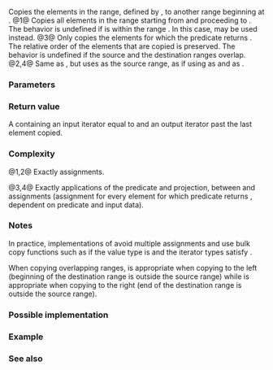 {{cpp/ranges/title|copy|copy_if|copy_result|copy_if_result}}
{{cpp/algorithm/ranges/navbar}}
{{dcl begin}}
{{dcl header|algorithm}}
{{dcl h|Call signature}}
{{dcla|since=c++20|num=1|1=
template&lt; std::input_iterator I, std::sentinel_for&lt;I&gt; S, std::weakly_incrementable O &gt;
requires std::indirectly_copyable&lt;I, O&gt;
constexpr copy_result&lt;I, O&gt;
    copy( I first, S last, O result );
}}
{{dcl|since=c++20|num=2|1=
template&lt; ranges::input_range R, std::weakly_incrementable O &gt;
requires std::indirectly_copyable&lt;ranges::iterator_t&lt;R&gt;, O&gt;
constexpr copy_result&lt;ranges::borrowed_iterator_t&lt;R&gt;, O&gt;
    copy( R&amp;&amp; r, O result );
}}
{{dcla|since=c++20|num=3|1=
template&lt; std::input_iterator I, std::sentinel_for&lt;I&gt; S, std::weakly_incrementable O,
          class Proj = std::identity,
          std::indirect_unary_predicate&lt;std::projected&lt;I, Proj&gt;&gt; Pred &gt;
requires std::indirectly_copyable&lt;I, O&gt;
constexpr copy_if_result&lt;I, O&gt;
    copy_if( I first, S last, O result, Pred pred, Proj proj = {} );
}}
{{dcl|since=c++20|num=4|1=
template&lt; ranges::input_range R, std::weakly_incrementable O,
          class Proj = std::identity,
          std::indirect_unary_predicate&lt;
              std::projected&lt;ranges::iterator_t&lt;R&gt;, Proj&gt;&gt; Pred &gt;
requires std::indirectly_copyable&lt;ranges::iterator_t&lt;R&gt;, O&gt;
constexpr copy_if_result&lt;ranges::borrowed_iterator_t&lt;R&gt;, O&gt;
    copy_if( R&amp;&amp; r, O result, Pred pred, Proj proj = {} );
}}
{{dcl h|Helper types}}
{{dcl|since=c++20|num=5|1=
template&lt; class I, class O &gt;
using copy_result = ranges::in_out_result&lt;I, O&gt;;
}}
{{dcl|since=c++20|num=6|1=
template&lt; class I, class O &gt;
using copy_if_result = ranges::in_out_result&lt;I, O&gt;;
}}
{{dcl end}}

Copies the elements in the range, defined by {{range|first|last}}, to another range beginning at {{c|result}}.
@1@ Copies all elements in the range {{range|first|last}} starting from {{c|first}} and proceeding to {{c|last - 1}}. The behavior is undefined if {{c|result}} is within the range {{range|first|last}}. In this case, {{lc|ranges::copy_backward}} may be used instead.
@3@ Only copies the elements for which the predicate {{c|pred}} returns {{c|true}}. The relative order of the elements that are copied is preserved. The behavior is undefined if the source and the destination ranges overlap.
@2,4@ Same as {{v|1,3}}, but uses {{c|r}} as the source range, as if using {{c|ranges::begin(r)}} as {{c|first}} and {{c|ranges::end(r)}} as {{c|last}}.

{{cpp/ranges/niebloid}}

===Parameters===
{{par begin}}
{{par|first, last|the range of elements to copy}}
{{par|r|the range of elements to copy}}
{{par|result|the beginning of the destination range.}}
{{par|pred|predicate to apply to the projected elements}}
{{par|proj|projection to apply to the elements}}
{{par end}}

===Return value===
A {{lc|ranges::in_out_result}} containing an input iterator equal to {{c|last}} and an output iterator past the last element copied.

===Complexity===
@1,2@ Exactly {{c|last - first}} assignments.

@3,4@ Exactly {{c|last - first}} applications of the predicate and projection, between {{c|0}} and {{c|last - first}} assignments (assignment for every element for which predicate returns {{c|true}}, dependent on predicate and input data).

===Notes===
In practice, implementations of {{tt|ranges::copy}} avoid multiple assignments and use bulk copy functions such as {{lc|std::memmove}} if the value type is {{named req|TriviallyCopyable}} and the iterator types satisfy {{lconcept|contiguous_iterator}}.

When copying overlapping ranges, {{tt|ranges::copy}} is appropriate when copying to the left (beginning of the destination range is outside the source range) while {{rlpt|copy_backward|ranges::copy_backward}} is appropriate when copying to the right (end of the destination range is outside the source range).

===Possible implementation===
{{eq impl
|title1=copy|ver1=1|1=
struct copy_fn
{
    template&lt;std::input_iterator I, std::sentinel_for&lt;I&gt; S, std::weakly_incrementable O&gt;
    requires std::indirectly_copyable&lt;I, O&gt;
    constexpr ranges::copy_result&lt;I, O&gt; operator()(I first, S last, O result) const
    {
        for (; first != last; ++first, (void)++result)
            *result = *first;
        return {std::move(first), std::move(result)};
    }

    template&lt;ranges::input_range R, std::weakly_incrementable O&gt;
    requires std::indirectly_copyable&lt;ranges::iterator_t&lt;R&gt;, O&gt;
    constexpr ranges::copy_result&lt;ranges::borrowed_iterator_t&lt;R&gt;, O&gt;
        operator()(R&amp;&amp; r, O result) const
    {
        return (*this)(ranges::begin(r), ranges::end(r), std::move(result));
    }
};

inline constexpr copy_fn copy;
|title2=copy_if|ver2=3|2=
struct copy_if_fn
{
    template&lt;std::input_iterator I, std::sentinel_for&lt;I&gt; S, std::weakly_incrementable O,
             class Proj = std::identity,
             std::indirect_unary_predicate&lt;std::projected&lt;I, Proj&gt;&gt; Pred&gt;
    requires std::indirectly_copyable&lt;I, O&gt;
    constexpr ranges::copy_if_result&lt;I, O&gt;
        operator()(I first, S last, O result, Pred pred, Proj proj = {}) const
    {
        for (; first != last; (void)++first)
            if (std::invoke(pred, std::invoke(proj, *first)))
            {
                *result = *first;
                (void)++result;
            }
        return {std::move(first), std::move(result)};
    }

    template&lt;ranges::input_range R, std::weakly_incrementable O,
             class Proj = std::identity,
             std::indirect_unary_predicate&lt;
                 std::projected&lt;ranges::iterator_t&lt;R&gt;, Proj&gt;&gt; Pred&gt;
    requires std::indirectly_copyable&lt;ranges::iterator_t&lt;R&gt;, O&gt;
    constexpr ranges::copy_if_result&lt;ranges::borrowed_iterator_t&lt;R&gt;, O&gt;
        operator()(R&amp;&amp; r, O result, Pred pred, Proj proj = {}) const
    {
        return (*this)(ranges::begin(r), ranges::end(r),
                       std::move(result),
                       std::ref(pred), std::ref(proj));
    }
};

inline constexpr copy_if_fn copy_if;
}}

===Example===
{{example
|The following code uses {{tt|ranges::copy}} to both copy the contents of one {{lc|std::vector}} to another and to display the resulting {{tt|std::vector}}:
|code=
#include &lt;algorithm&gt;
#include &lt;iostream&gt;
#include &lt;iterator&gt;
#include &lt;numeric&gt;
#include &lt;vector&gt;

int main()
{
    std::vector&lt;int&gt; source(10);
    std::iota(source.begin(), source.end(), 0);

    std::vector&lt;int&gt; destination;

    std::ranges::copy(source.begin(), source.end(),
                      std::back_inserter(destination));
// or, alternatively,
//  std::vector&lt;int&gt; destination(source.size());
//  std::ranges::copy(source.begin(), source.end(), destination.begin());
// either way is equivalent to
//  std::vector&lt;int&gt; destination = source;

    std::cout &lt;&lt; "destination contains: ";

    std::ranges::copy(destination, std::ostream_iterator&lt;int&gt;(std::cout, " "));
    std::cout &lt;&lt; '\n';

    std::cout &lt;&lt; "odd numbers in destination are: ";

    std::ranges::copy_if(destination, std::ostream_iterator&lt;int&gt;(std::cout, " "),
                         [](int x) { return (x % 2) == 1; });
    std::cout &lt;&lt; '\n';
}
|output=
destination contains: 0 1 2 3 4 5 6 7 8 9
odd numbers in destination are: 1 3 5 7 9
}}

===See also===
{{dsc begin}}
{{dsc inc|cpp/algorithm/ranges/dsc copy_backward}}
{{dsc inc|cpp/algorithm/ranges/dsc reverse_copy}}
{{dsc inc|cpp/algorithm/ranges/dsc copy_n}}
{{dsc inc|cpp/algorithm/ranges/dsc fill}}
{{dsc inc|cpp/algorithm/ranges/dsc remove_copy}}
{{dsc inc|cpp/algorithm/dsc copy}}
{{dsc end}}

{{langlinks|de|es|fr|ja|ru|zh}}